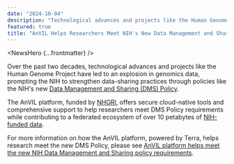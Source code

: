 ```yaml
---
date: "2024-10-04"
description: "Technological advances and projects like the Human Genome Project have driven the NIH's Data Management and Sharing (DMS) Policy, with the AnVIL platform offering tools to help researchers manage data and meet policy requirements."
featured: true
title: "AnVIL Helps Researchers Meet NIH's New Data Management and Sharing Policy"
---
```


<NewsHero {...frontmatter} />

Over the past two decades, technological advances and projects like the Human Genome Project have led to an explosion in genomics data, prompting the NIH to strengthen data-sharing practices through policies like the NIH's new [Data Management and Sharing (DMS) Policy](https://sharing.nih.gov/data-management-and-sharing-policy).

The AnVIL platform, funded by [NHGRI](https://www.genome.gov/), offers secure cloud-native tools and comprehensive support to help researchers meet DMS Policy requirements while contributing to a federated ecosystem of over 10 petabytes of [NIH-funded data]({browserURL}).

For more information on how the AnVIL platform, powered by Terra, helps research meet the new DMS Policy, please see [AnVIL platform helps meet the new NIH Data Management and Sharing policy requirements](https://terra.bio/anvil-platform-helps-meet-the-new-nih-data-management-and-sharing-policy-requirements/).
